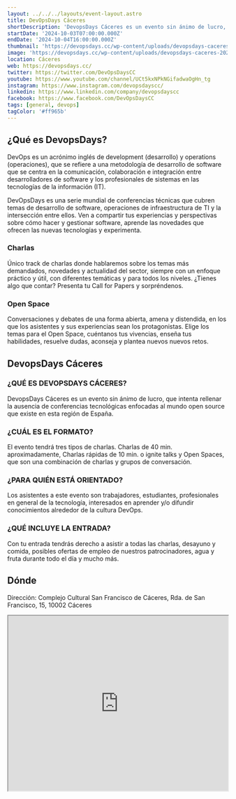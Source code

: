 ```yaml
---
layout: ../../../layouts/event-layout.astro
title: DevOpsDays Cáceres
shortDescription: 'DevopsDays Cáceres es un evento sin ánimo de lucro, que intenta rellenar la ausencia de conferencias tecnológicas enfocadas al mundo open source que existe en esta región de España.'
startDate: '2024-10-03T07:00:00.000Z'
endDate: '2024-10-04T16:00:00.000Z'
thumbnail: 'https://devopsdays.cc/wp-content/uploads/devopsdays-caceres-2023-inicio.jpg'
image: 'https://devopsdays.cc/wp-content/uploads/devopsdays-caceres-2023-inicio.jpg'
location: Cáceres
web: https://devopsdays.cc/
twitter: https://twitter.com/DevOpsDaysCC
youtube: https://www.youtube.com/channel/UCt5kxNPkNGifadwaOgHn_tg
instagram: https://www.instagram.com/devopsdayscc/
linkedin: https://www.linkedin.com/company/devopsdayscc
facebook: https://www.facebook.com/DevOpsDaysCC
tags: [general, devops]
tagColor: '#ff965b'
---
```


## ¿Qué es DevopsDays?

DevOps es un acrónimo inglés de development (desarrollo) y operations (operaciones), que se refiere a una metodología de desarrollo de software que se centra en la comunicación, colaboración e integración entre desarrolladores de software y los profesionales de sistemas en las tecnologías de la información (IT).

DevOpsDays es una serie mundial de conferencias técnicas que cubren temas de desarrollo de software, operaciones de infraestructura de TI y la intersección entre ellos. Ven a compartir tus experiencias y perspectivas sobre cómo hacer y gestionar software, aprende las novedades que ofrecen las nuevas tecnologías y experimenta.

### Charlas

Único track de charlas donde hablaremos sobre los temas más demandados, novedades y actualidad del sector, siempre con un enfoque práctico y útil, con diferentes temáticas y para todos los niveles. ¿Tienes algo que contar? Presenta tu Call for Papers y sorpréndenos.

### Open Space

Conversaciones y debates de una forma abierta, amena y distendida, en los que los asistentes y sus experiencias sean los protagonistas. Elige los temas para el Open Space, cuéntanos tus vivencias, enseña tus habilidades, resuelve dudas, aconseja y plantea nuevos nuevos retos.

## DevopsDays Cáceres

### ¿QUÉ ES DEVOPSDAYS CÁCERES?

DevopsDays Cáceres es un evento sin ánimo de lucro, que intenta rellenar la ausencia de conferencias tecnológicas enfocadas al mundo open source que existe en esta región de España.

### ¿CUÁL ES EL FORMATO?

El evento tendrá tres tipos de charlas. Charlas de 40 min. aproximadamente, Charlas rápidas de 10 min. o ignite talks y Open Spaces, que son una combinación de charlas y grupos de conversación.

### ¿PARA QUIÉN ESTÁ ORIENTADO?

Los asistentes a este evento son trabajadores, estudiantes, profesionales en general de la tecnología, interesados en aprender y/o difundir conocimientos alrededor de la cultura DevOps.

### ¿QUÉ INCLUYE LA ENTRADA?

Con tu entrada tendrás derecho a asistir a todas las charlas, desayuno y comida, posibles ofertas de empleo de nuestros patrocinadores, agua y fruta durante todo el día y mucho más.

## Dónde

Dirección: Complejo Cultural San Francisco de Cáceres, Rda. de San Francisco, 15, 10002 Cáceres

<iframe
  style="width: 100%; height: 400px;"
  height="400"
  allowfullscreen=""
  loading="lazy"
  referrerpolicy="no-referrer-when-downgrade"
  src="https://www.google.com/maps/embed?pb=!1m18!1m12!1m3!1d3080.080017364514!2d-6.370071384164349!3d39.46752097948677!2m3!1f0!2f0!3f0!3m2!1i1024!2i768!4f13.1!3m3!1m2!1s0xd15dfcd81399783%3A0x574d387fc582e160!2sComplejo%20Cultural%20San%20Francisco!5e0!3m2!1ses!2ses!4v1677403591366!5m2!1ses!2ses"
  aria-label="Complejo Cultural San Francisco de Cáceres, Rda. de San Francisco, 15, 10002 Cáceres"
></iframe>
